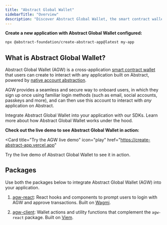 ```yaml
---
title: "Abstract Global Wallet"
sidebarTitle: "Overview"
description: "Discover Abstract Global Wallet, the smart contract wallet powering the Abstract ecosystem."
---
```


**Create a new application with Abstract Global Wallet configured:**

```bash
npx @abstract-foundation/create-abstract-app@latest my-app
```

## What is Abstract Global Wallet?

Abstract Global Wallet (AGW) is a cross-application
[smart contract wallet](/how-abstract-works/native-account-abstraction/smart-contract-wallets) that
users can create to interact with any application built on Abstract,
powered by [native account abstraction](/how-abstract-works/native-account-abstraction).

AGW provides a seamless and secure way to onboard users, in which
they sign up once using familiar login methods (such as email, social accounts,
passkeys and more), and can then use this account to interact with _any_ application on Abstract.

<CardGroup cols={2}>
  <Card
    title="Get Started with AGW"
    icon="rocket"
    href="/abstract-global-wallet/getting-started"
  >
    Integrate Abstract Global Wallet into your application with our SDKs.
  </Card>
  <Card
    title="How AGW Works"
    icon="book-sparkles"
    href="/abstract-global-wallet/architecture"
  >
    Learn more about how Abstract Global Wallet works under the hood.
  </Card>
</CardGroup>

**Check out the live demo to see Abstract Global Wallet in action:**

<Card
  title="Try the AGW live demo"
  icon="play"
  href="https://create-abstract-app.vercel.app"
>
  Try the live demo of Abstract Global Wallet to see it in action.
</Card>

## Packages

Use both the packages below to integrate Abstract Global Wallet (AGW) into your application.

1. <Icon icon="react" /> [agw-react](https://www.npmjs.com/package/@abstract-foundation/agw-react):
   React hooks and components to prompt users to login with AGW and approve transactions. Built on [Wagmi](https://github.com/wagmi-dev/wagmi).

2. <Icon icon="js" /> [agw-client](https://www.npmjs.com/package/@abstract-foundation/agw-client):
   Wallet actions and utility functions that complement the `agw-react` package. Built on [Viem](https://github.com/wagmi-dev/viem).
